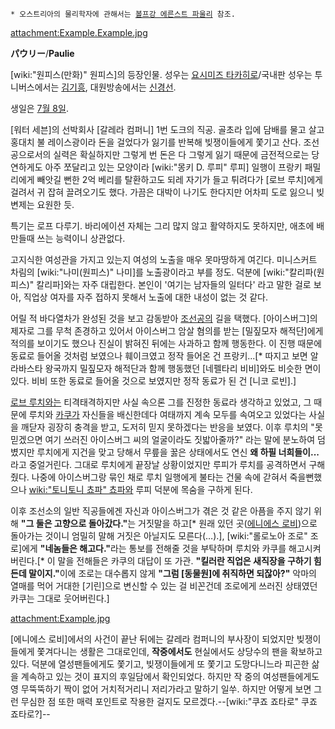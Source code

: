  * 오스트리아의 물리학자에 관해서는 [[볼프강 에른스트 파울리]] 참조.

attachment:Example.Example.jpg

'''パウリー'''/'''Paulie'''

[wiki:"원피스(만화)" 원피스]의 등장인물. 성우는 [[요시미즈 타카히로]]/국내판 성우는 투니버스에서는 [[김기흥]], 대원방송에서는 [[신경선]]. 

생일은 [[7월 8일]].

[워터 세븐]의 선박회사 [갈레라 컴퍼니] 1번 도크의 직공. 골초라 입에 담배를 물고 살고 홍대치 불 레이스광이라 돈을 걸었다가 잃기를 반복해 빚쟁이들에게 쫓기고 산다. 조선공으로서의 실력은 확실하지만 그렇게 번 돈은 다 그렇게 잃기 때문에 금전적으로는 당연하게도 아주 쪼달리고 있는 모양이라 [wiki:"몽키 D. 루피" 루피] 일행이 프랑키 패밀리에게 빼앗길 뻔한 2억 베리를 탈환하고도 되레 자기가 들고 튀려다가 [로브 루치]에게 걸려서 귀 잡혀 끌려오기도 했다. 가끔은 대박이 나기도 한다지만 어차피 도로 잃으니 빚 변제는 요원한 듯.

특기는 로프 다루기. 바리에이션 자체는 그리 많지 않고 활약하지도 못하지만, 애초에 배만들때 쓰는 능력이니 상관없다.

고지식한 여성관을 가지고 있는지 여성의 노출을 매우 못마땅하게 여긴다. 미니스커트 차림의 [wiki:"나미(원피스)" 나미]를 노출광이라고 부를 정도. 덕분에 [wiki:"칼리파(원피스)" 칼리파]와는 자주 대립한다. 본인이 '여기는 남자들의 일터다' 라고 말한 걸로 보아, 직업상 여자를 자주 접하지 못해서 노출에 대한 내성이 없는 것 같다.
 
어릴 적 바다열차가 완성된 것을 보고 감동받아 [[조선]]공의 길을 택했다. [아이스버그]의 제자로 그를 무척 존경하고 있어서 아이스버그 암살 혐의를 받는 [밀짚모자 해적단]에게 적의를 보이기도 했으나 진실이 밝혀진 뒤에는 사과하고 함께 행동한다. 이 진행 때문에 동료로 들어올 것처럼 보였으나 훼이크였고 정작 들어온 건 프랑키...[* 따지고 보면 알라바스타 왕국까지 밀짚모자 해적단과 함께 행동했던 [네펠타리 비비]와도 비슷한 면이 있다. 비비 또한 동료로 들어올 것으로 보였지만 정작 동료가 된 건 [니코 로빈].]

[[로브 루치]]와는 티격태격하지만 사실 속으론 그를 진정한 동료라 생각하고 있었고, 그 때문에 루치와 [[카쿠]]가 자신들을 배신한데다 여태까지 계속 모두를 속여오고 있었다는 사실을 깨닫자 굉장히 충격을 받고, 도저히 믿지 못하겠다는 반응을 보였다. 이후 루치의 "못 믿겠으면 여기 쓰러진 아이스버그 씨의 얼굴이라도 짓밟아줄까?" 라는 말에 분노하여 덤볐지만 루치에게 지건을 맞고 당해서 무릎을 꿇은 상태에서도 연신 '''왜 하필 너희들이...'''라고 중얼거린다. 그대로 루치에게 끝장날 상황이었지만 루피가 루치를 공격하면서 구해줬다. 나중에 아이스버그랑 묶인 채로 루치 일행에게 불타는 건물 속에 갇혀서 죽을뻔했으나 [[wiki:"토니토니 쵸파" 쵸파]]와 루피 덕분에 목숨을 구하게 된다.

이후 조선소의 일반 직공들에겐 자신과 아이스버그가 겪은 것 같은 아픔을 주지 않기 위해 '''"그 둘은 고향으로 돌아갔다."'''는 거짓말을 하고[* 원래 있던 곳([[에니에스 로비]])으로 돌아가는 것이니 엄밀히 말해 거짓은 아닐지도 모른다(…).], [wiki:"롤로노아 조로" 조로]에게 '''"네놈들은 해고다."'''라는 통보를 전해줄 것을 부탁하며 루치와 카쿠를 해고시켜 버린다.[* 이 말을 전해들은 카쿠의 대답이 또 가관. '''"킬러란 직업은 새직장을 구하기 힘든데 말이지."'''이에 조로는 대수롭지 않게 '''"그럼 [동물원]에 취직하면 되잖아?"''' 악마의 열매를 먹어 거대한 [기린]으로 변신할 수 있는 걸 비꼰건데 조로에게 쓰러진 상태였던 카쿠는 그대로 웃어버린다.]

attachment:Example.jpg

[에니에스 로비]에서의 사건이 끝난 뒤에는 갈레라 컴퍼니의 부사장이 되었지만 빚쟁이들에게 쫓겨다니는 생활은 그대로인데, '''작중에서도''' 현실에서도 상당수의 팬을 확보하고 있다. 덕분에 열성팬들에게도 쫓기고, 빚쟁이들에게 또 쫓기고 도망다니느라 피곤한 삶을 계속하고 있는 것이 표지의 후일담에서 확인되었다. 하지만 작 중의 여성팬들에게도 영 무뚝뚝하기 짝이 없어 거치적거리니 저리가라고 말하기 일쑤. 하지만 어떻게 보면 그런 무심한 점 또한 매력 포인트로 작용한 걸지도 모르겠다.--[wiki:"쿠죠 죠타로" 쿠죠 죠타로?]--
